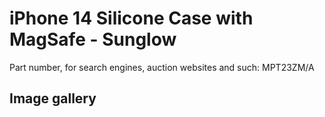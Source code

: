 
# iPhone 14 Silicone Case with MagSafe - Sunglow

Part number, for search engines, auction websites and such: MPT23ZM/A

## Image gallery

<div style={{ width: '100%', maxWidth: '768px' }}>
<GalleryComponent
    images={[
      {
        original: "/everysource/MPT23.webp",
        thumbnail: "/everypreview/MPT23.webp",
      },
      {
        original: "/everysource/MPT23_AV1.webp",
        thumbnail: "/everypreview/MPT23_AV1.webp",
      },
      {
        original: "/everysource/MPT23_AV2.webp",
        thumbnail: "/everypreview/MPT23_AV2.webp",
      },
      {
        original: "/everysource/MPT23_AV3.webp",
        thumbnail: "/everypreview/MPT23_AV3.webp",
      },
      {
        original: "/everysource/MPT23_AV4.webp",
        thumbnail: "/everypreview/MPT23_AV4.webp",
      },
      {
        original: "/everysource/MPT23_AV5.webp",
        thumbnail: "/everypreview/MPT23_AV5.webp",
      },
      {
        original: "/everysource/MPT23_AV6.webp",
        thumbnail: "/everypreview/MPT23_AV6.webp",
      }
    ]}
  />
</div>